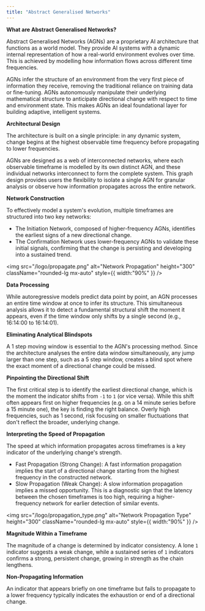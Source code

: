 ```yaml
---
title: "Abstract Generalised Networks"
---
```


**What are Abstract Generalised Networks?**

Abstract Generalised Networks (AGNs) are a proprietary AI architecture that functions as a world model. They provide AI systems with a dynamic internal representation of how a real-world environment evolves over time. This is achieved by modelling how information flows across different time frequencies.

AGNs infer the structure of an environment from the very first piece of information they receive, removing the traditional reliance on training data or fine-tuning. AGNs autonomously manipulate their underlying mathematical structure to anticipate directional change with respect to time and environment state. This makes AGNs an ideal foundational layer for building adaptive, intelligent systems.

**Architectural Design**

The architecture is built on a single principle: in any dynamic system, change begins at the highest observable time frequency before propagating to lower frequencies. 

AGNs are designed as a web of interconnected networks, where each observable timeframe is modelled by its own distinct AGN, and these individual networks interconnect to form the complete system. This graph design provides users the flexibility to isolate a single AGN for granular analysis or observe how information propagates across the entire network.

**Network Construction**

To effectively model a system's evolution, multiple timeframes are structured into two key networks:

- The Initiation Network, composed of higher-frequency AGNs, identifies the earliest signs of a new directional change.
- The Confirmation Network uses lower-frequency AGNs to validate these initial signals, confirming that the change is persisting and developing into a sustained trend.

<img
  src="/logo/propagate.png"
  alt="Network Propagation"
  height="300"
  className="rounded-lg mx-auto"
  style={{ width:"90%" }}
/>

<div style={{ textAlign:"center" }} />

**Data Processing**

While autoregressive models predict data point by point, an AGN processes an entire time window at once to infer its structure. This simultaneous analysis allows it to detect a fundamental structural shift the moment it appears, even if the time window only shifts by a single second (e.g., 16:14:00 to 16:14:01).

**Eliminating Analytical Blindspots**

A 1 step moving window is essential to the AGN's processing method. Since the architecture analyses the entire data window simultaneously, any jump larger than one step, such as a 5 step window, creates a blind spot where the exact moment of a directional change could be missed.

**Pinpointing the Directional Shift**

The first critical step is to identify the earliest directional change, which is the moment the indicator shifts from `-1` to `1` (or vice versa). While this shift often appears first on higher frequencies (e.g. on a 14 minute series before a 15 minute one), the key is finding the right balance. Overly high frequencies, such as 1 second, risk focusing on smaller fluctuations that don't reflect the broader, underlying change.

**Interpreting the Speed of Propagation**

The speed at which information propagates across timeframes is a key indicator of the underlying change's strength.

- Fast Propagation (Strong Change): A fast information propagation implies the start of a directional change starting from the highest frequency in the constructed network.
- Slow Propagation (Weak Change): A slow information propagation implies a missed opportunity. This is a diagnostic sign that the latency between the chosen timeframes is too high, requiring a higher-frequency network for earlier detection of similar events.

<img
  src="/logo/propagation_type.png"
  alt="Network Propagation Type"
  height="300"
  className="rounded-lg mx-auto"
  style={{ width:"90%" }}
/>

<div style={{ textAlign:"center" }} />

**Magnitude Within a Timeframe**

The magnitude of a change is determined by indicator consistency. A lone `1` indicator suggests a weak change, while a sustained series of `1`  indicators confirms a strong, persistent change, growing in strength as the chain lengthens.

**Non-Propagating Information**

An indicator that appears briefly on one timeframe but fails to propagate to a lower frequency typically indicates the exhaustion or end of a directional change.